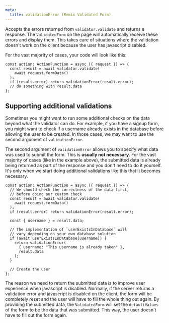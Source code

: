 ```yaml
---
meta:
  title: validationError (Remix Validated Form)
---
```



<PropHeader
  variant="h1"
  prop="validationError"
  type="(fieldErrors: Record<string, string>, submittedData?: unknown) => Response"
/>

Accepts the errors returned from `validator.validate` and returns a response.
The `ValidatedForm` on the page will automatically receive these errors and display them.
This takes care of situations where the validation doesn't work on the client
because the user has javascript disabled.

For the vast majority of cases, your code will look like this:

```tsx
const action: ActionFunction = async ({ request }) => {
  const result = await validator.validate(
    await request.formData()
  );
  if (result.error) return validationError(result.error);
  // do something with result.data
};
```

## Supporting additional validations

Sometimes you might want to run some additional checks on the data beyond what the validator can do.
For example, if you have a signup form, you might want to check if a username already exists
in the database before allowing the user to be created.
In those cases, we may want to use the second argument of `validationError`.

The second argument of `validationError` allows you to specify
what data was used to submit the form. This is **usually not necessary**.
For the vast majority of cases (like in the example above),
the submitted data is already being returned as part of the response
and you don't need to do it yourself.
It's only when we start doing additional validations like this that it becomes necessary.

```tsx
const action: ActionFunction = async ({ request }) => {
  // We should check the correctness of the data first,
  // before doing our custom check
  const result = await validator.validate(
    await request.formData()
  );
  if (result.error) return validationError(result.error);

  const { username } = result.data;

  // The implementation of `userExistsInDatabase` will
  // vary depending on your own database solution
  if (await userExistsInDatabase(username)) {
    return validationError(
      { username: "This username is already taken" },
      result.data
    );
  }

  // Create the user
};
```

The reason we need to return the submitted data is to improve user experience when javascript is disabled.
Normally, if the server returns a validation error and javascript is disabled on the client,
the form will be completely reset and the user will have to fill the whole thing out again.
By providing the submitted data, the `ValidatedForm` will set the `defaultValues` of the form
to be the data that was submitted. This way, the user doesn't have to fill out the form again.
